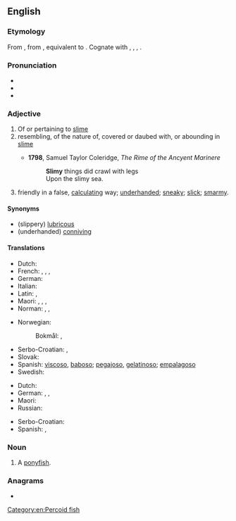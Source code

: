==English==

===Etymology===
From {{inh|en|enm|slymy}}, from {{inh|en|ang|slīmiġ|t=slimy}}, equivalent to {{af|en|slime|-y}}. Cognate with {{cog|nl|slijmig}}, {{m|nl|slijmerig|t=slimy}}, {{cog|de|schleimig|t=slimy; smarmy}}, {{cog|sv|slemmig|t=slimy}}.

===Pronunciation===
* {{IPA|en|/ˈslaɪ.mi/}}
* {{audio|en|En-au-slimy.ogg|Audio (AU)}}
* {{rhymes|en|aɪmi}}

===Adjective===
{{en-adj|er}}

# Of or pertaining to [[slime]]
# resembling, of the nature of, covered or daubed with, or abounding in [[slime]]
#: {{syn|en|viscous|glutinous}}
#* '''1798''',  Samuel Taylor Coleridge, ''The Rime of the Ancyent Marinere''
#*: '''Slimy''' things did crawl with legs<br>Upon the slimy sea.
# {{lb|en|slang|figuratively}} friendly in a false, [[calculating]] way; [[underhanded]]; [[sneaky]]; [[slick]]; [[smarmy]].

====Synonyms====
* (slippery) [[lubricous]]
* (underhanded) [[conniving]]

====Translations====
{{trans-top|like slime; glutinous}}
* Dutch: {{t+|nl|slijmerig}}
* French: {{t+|fr|visqueux|m}}, {{t+|fr|visqueuse|f}}, {{t+|fr|gluant|m}}, {{t+|fr|gluante|f}}
* German: {{t|de|schleimig}}
* Italian: {{t+|it|viscido}}
* Latin: {{t|la|lūbricus}}, {{t|la|vīrōsus}}
* Maori: {{t|mi|pūrikoriko}}, {{t|mi|hahohaho}}, {{t|mi|hāwaniwani}}, {{t|mi|hāwareware}}
* Norman: {{t|nrf|lîncreux}}, {{t|nrf|vâseux}}, {{t|nrf|v'lînmeux}}
{{trans-mid}}
* Norwegian:
*: Bokmål: {{t|nb|slimet}}, {{t|nb|slimete}}
* Serbo-Croatian: {{t+|sh|ljigav}}, {{t+|sh|sluzav}}
* Slovak: {{t|sk|slizký|m}}
* Spanish: [[viscoso]], [[baboso]]; [[pegajoso]], [[gelatinoso]]; [[empalagoso]]
* Swedish: {{t+|sv|slemmig}}
{{trans-bottom}}

{{trans-top|underhanded}}
* Dutch: {{t+|nl|achterbaks}}
* German: {{t+|de|schmierig}}, {{t+|de|aalglatt}}, {{t+|de|schmierig}}
* Maori: {{t|mi|tītipa}}
* Russian: {{t+|ru|скользкий}} {{qualifier|figuratively}}
{{trans-mid}}
* Serbo-Croatian: {{t+|sh|podao}}
* Spanish: {{t+|es|tramposo|m}}, {{t+|es|tramposa|f}}
{{trans-bottom}}

===Noun===
{{en-noun|slimies}}

# A [[ponyfish]].

===Anagrams===
* {{anagrams|en|a=ilmsy|ILYSM|misly}}

[[Category:en:Percoid fish]]